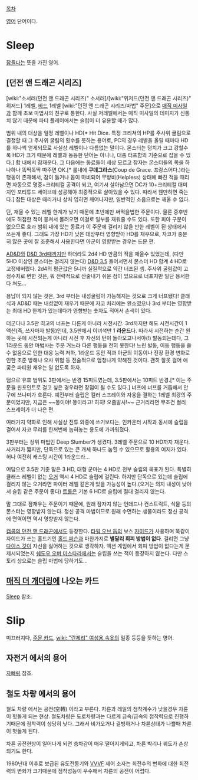 [[목차]]

[[영어]] 단어이다.

= Sleep =
[[잠]]들다는 뜻을 가진 영어.

== [던전 앤 드래곤 시리즈] ==
[wiki:"소서러(던전 앤 드래곤 시리즈)" 소서러]/[wiki:"위저드(던전 앤 드래곤 시리즈)" 위저드] 1레벨, [[바드]] 1레벨 [wiki:"던전 앤 드래곤 시리즈/마법" 주문]으로 [[매직 미사일]]과 함께 초보 마법사의 친구로 통한다. 사실 저레벨에서는 매직 미사일의 데미지가 신통치 않기 때문에 파티 플레이에서는 슬립이 더 유용할 때가 많다.

범위 내의 대상을 일정 레벨이나 HD[* Hit Dice. 특정 크리쳐의 HP를 주사위 굴림으로 결정할 때 그 주사위 굴림의 횟수를 뜻하는 용어로, PC의 경우 레벨을 올릴 때마다 HD를 하나씩 얻게되므로 사실상 레벨이나 다름없는 말이다. 몬스터는 덩치가 크고 강할수록 HD가 크기 때문에 레벨과 동등한 단어는 아니나, 대충 터프함의 기준으로 잡을 수 있다.] 합 내에서 잠재운다. 그 다음에는 동료들이 세상 모르고 잠자는 몬스터들의 목을 하나하나 똑딱똑딱 따주면 OK.[* 룰내에 '''쿠데그라스'''(Coup de Grace. 프랑스어다.)라는 행동이 존재해서, 잠이 들거나 몸이 마비되어 무방비(Helpless) 상태에 빠진 적을 때리면 자동으로 명중+크리티컬 공격이 되고, 여기서 살아남으면 DC가 10+크리티컬 대미지인 포티튜드 세이브에 성공해야 최종적으로 살아있을 수 있다. 따라서 웬만하면 죽는다.] 잠든 대상은 때리거나 상처 입히면 깨어나지만, 일반적인 소음으로는 깨울 수 없다.

단, 재울 수 있는 레벨 한계가 낮기 때문에 초반에만 써먹을법한 주문이다. 물론 중후반에도 허접한 적이 뭉쳐서 몰려오면 이걸로 일부를 재워줄 수도 있다. 또한 피아 구분이 없으므로 효과 범위 내에 있는 동료가 이 주문에 걸리지 않을 만한 레벨이 된 상태에서 쓰는게 좋다. 그래도 가장 HD가 낮은 대상부터 영향받아 HD를 채우므로, 자코가 충분히 많은 곳에 잘 조준해서 사용한다면 아군이 영향받는 경우는 드문 편.

[[AD&D]]와 [[D&D 3rd]]때까지만 하더라도 2d4 HD 만큼의 적을 재울수 있었는데, (다만 5HD 이상인 몬스터는 걸리지 않는다) [[D&D 3.5]] 들어서면서 몬스터 HD 합계 4 HD로 고정돼버렸다. 2d4의 평균값은 5니까 실질적으로 약간 너프된 셈. 주사위 굴림값이 고정수치로 변한 것은, 뭐 전략적으로 산술내기 쉬운 점이 있으므로 너프지만 일단 용서한다 쳐도...

용납이 되지 않는 것은, 3rd 부터는 내성굴림이 가능해지는 것으로 크게 너프됐다! 클래식과 AD&D 때는 내성없이 재우기 때문에 자코 처리에는 완소였으나 3rd 부터는 영향받는 최대 HD 한계가 있는데다가 영향받는 숫자도 적어서 손색이 있다.

더군다나 3.5판 최고의 너프는 다른게 아니라 시전시간. 3rd까지만 해도 시전시간이 1 액션(즉, 쓰자마자 발동)인데, 3.5판에서 이녀석만 1 '''라운드'''다. 따라서 시전하는 순간 원하는 곳에 시전되는게 아니라 시전 후 자신의 턴이 돌아오고나서야(!) 발동되는데다, 그 1라운드 동안 마법사는 주문 거느라 다른 행동을 전혀 못한다! 느린 발동, 이동 행동을 쓸 수 없음으로 인한 대응 능력 저하, 1라운드 동안 적과 아군의 이동이나 전장 환경 변화로 인한 조준 방해나 오사 위험 등 전술적으로 엄청나게 약해진 것이다. 괜히 잘못 걸어 애궃은 파티원 재우는 일 없도록 하자.

덤으로 유효 범위도 3판에서는 반경 15피트였는데, 3.5판에서는 10피트 반경.[* 이는 주문을 핀포인트로 걸고 싶은 경우라면 장점이 될 수도 있다.] 너프에 너프를 거듭해서 안구에 쓰나미가 흐른다. 예전부터 슬립은 컬러 스프레이와 자웅을 결하는 1레벨 최강의 주문이었지만, 지금은 ~~똥이야! 똥이라고! 히히! 오줌발사!~~ 근거리라면 무조건 컬러 스프레이가 더 나은 편.

여러가지 약화로 인해 사실상 전투 와중에 쓰기보다는, 인카운터 시작과 동시에 슬립을 걸어서 자코 무리를 한꺼번에 눕혀놓는 용도에 가까워졌다.

3판부터는 상위 마법인 Deep Slumber가 생겼다. 3레벨 주문으로 10 HD까지 재운다. 사거리가 짧지만, 단독으로 있는 큰 개체 하나도 눕힐 수 있으므로 활용의 여지가 있다. 허나 여전히 캐스팅 시간이 1라운드라...

여담으로 3.5판 기준 말은 3 HD, 대형 군마는 4 HD로 전부 슬립의 목표가 된다. 특별히 클래스 레벨이 없는 [[오거]] 역시 4 HD로 슬립에 걸린다. 하지만 단독으로 있는데 슬립에 걸리지 않는 오거라면 파이터 레벨 같은게 있을 가능성이 높다.(오거는 의지 내성이 낮아서 슬립 같은 주문이 좋다) [[트롤]]은 기본 6 HD로 슬립에 절대 걸리지 않는다.

말 그대로 잠재우는 주문이기 때문에, 원래 잠자지 않는 언데드나 컨스트럭트, 식물 등의 몬스터는 영향받지 않는다. 정신 공격 마법이므로 원래 수면하는 생물이라도 정신 공격에 면역이면 역시 영향받지 않는다.

[[던전 앤 드래곤(게임)|캡콤의 던전 앤 드래곤]]에서도 등장한다. [[타워 오브 둠]]의 보스 [[자이드]]가 사용하며 똑같이 자이드가 쓰는 홀드기인 [[홀드 퍼슨]]과 마찬가지로 '''별달리 회피 방법이 없다'''. 걸리면 그냥 [[다이스 갓]]이 자신을 싫어하는 것으로 생각하자. 액션 게임에서 회피 방법이 없다는게 문제시되었는지 [[쉐도우 오버 미스타라]]에서는 슬립을 쓰는 적이 등장하지 않는다. 다만 스토리 상으로는 슬립 마법에 당하기도...

== [[매직 더 개더링]]에 나오는 카드 ==
[[Sleep]] 참조.

= Slip =
미끄러지다, [[주문 카드]], [[wiki: "란제리" 여성용 속옷]]의 일종 등등을 뜻하는 영어.
== 자전거 에서의 용어 ==
[[자빠링]] 참조.
== 철도 차량 에서의 용어 ==
철도 차량 에서는 공전(空轉) 이라고 부른다. 차륜과 레일의 점착계수가 낮을경우 차륜이 헛돌게 되는 현상. 철도차량은 도로차량과는 다르게 금속/금속의 점착력으로 진행하기때문에 점착력이 상당히 낮다. 그래서 비가오거나 결빙하거나 차륜상태가 나쁠때 차륜이 헛돌게 된다. 

차륜 공전현상이 일어나게 되면 승차감이 매우 떨어지게되고, 차륜 박리나 궤도가 손상되기도 한다. 

1980년대 이후로 보급된 유도전동기와 [[VVVF]] 제어 소자는 회전수의 변화에 대한 회전력의 변화가 크기때문에 점착성능이 우수해서 차륜의 공전이 어렵다.
